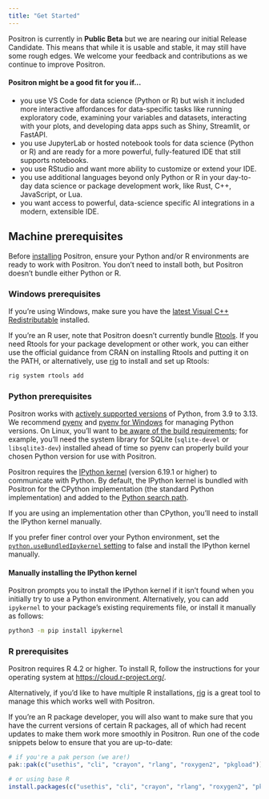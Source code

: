 ```yaml
---
title: "Get Started"
---
```


::: {.callout-note}

Positron is currently in **Public Beta** but we are nearing our initial Release Candidate. This means that while it is usable and stable, it may still have some rough edges. We welcome your feedback and contributions as we continue to improve Positron.

:::

#### Positron might be a good fit for you if...

-   you use VS Code for data science (Python or R) but wish it included more interactive affordances for data-specific tasks like running exploratory code, examining your variables and datasets, interacting with your plots, and developing data apps such as Shiny, Streamlit, or FastAPI.
-   you use JupyterLab or hosted notebook tools for data science (Python or R) and are ready for a more powerful, fully-featured IDE that still supports notebooks.
-   you use RStudio and want more ability to customize or extend your IDE.
-   you use additional languages beyond only Python or R in your day-to-day data science or package development work, like Rust, C++, JavaScript, or Lua.
-   you want access to powerful, data-science specific AI integrations in a modern, extensible IDE.

## Machine prerequisites

Before [installing](download.qmd) Positron, ensure your Python and/or R environments are ready to work with Positron. You don't need to install both, but Positron doesn't bundle either Python or R.

### Windows prerequisites

If you're using Windows, make sure you have the [latest Visual C++ Redistributable](https://learn.microsoft.com/en-us/cpp/windows/latest-supported-vc-redist?view=msvc-170#latest-microsoft-visual-c-redistributable-version) installed.

If you're an R user, note that Positron doesn't currently bundle [Rtools](https://cran.r-project.org/bin/windows/Rtools/). If you need Rtools for your package development or other work, you can either use the official guidance from CRAN on installing Rtools and putting it on the PATH, or alternatively, use [rig](https://github.com/r-lib/rig) to install and set up Rtools:

```bash
rig system rtools add
```

### Python prerequisites

Positron works with [actively supported versions](https://devguide.python.org/versions/#versions) of Python, from 3.9 to 3.13. We recommend [pyenv](https://github.com/pyenv/pyenv) and [pyenv for Windows](https://github.com/pyenv-win/pyenv-win) for managing Python versions. On Linux, you'll want to [be aware of the build requirements](https://github.com/pyenv/pyenv/wiki/common-build-problems); for example, you'll need the system library for SQLite (`sqlite-devel` or `libsqlite3-dev`) installed ahead of time so pyenv can properly build your chosen Python version for use with Positron.

Positron requires the [IPython kernel](https://pypi.org/project/ipykernel/) (version 6.19.1 or higher) to communicate with Python. By default, the IPython kernel is bundled with Positron for the CPython implementation (the standard Python implementation) and added to the [Python search path](https://docs.python.org/3/library/sys_path_init.html).

If you are using an implementation other than CPython, you'll need to install the IPython kernel manually. 

If you prefer finer control over your Python environment, set the [`python.useBundledIpykernel` setting](positron://settings/python.useBundledIpykernel) to false and install the IPython kernel manually.


#### Manually installing the IPython kernel

Positron prompts you to install the IPython kernel if it isn't found when you initially try to use a Python environment. Alternatively, you can add `ipykernel` to your package's existing requirements file, or install it manually as follows:

``` bash
python3 -m pip install ipykernel
```

### R prerequisites

Positron requires R 4.2 or higher. To install R, follow the instructions for your operating system at <https://cloud.r-project.org/>.

Alternatively, if you'd like to have multiple R installations, [rig](https://github.com/r-lib/rig) is a great tool to manage this which works well with Positron.

If you're an R package developer, you will also want to make sure that you have the current versions of certain R packages, all of which had recent updates to make them work more smoothly in Positron. Run one of the code snippets below to ensure that you are up-to-date:

``` r
# if you're a pak person (we are!)
pak::pak(c("usethis", "cli", "crayon", "rlang", "roxygen2", "pkgload"))

# or using base R
install.packages(c("usethis", "cli", "crayon", "rlang", "roxygen2", "pkgload"))
```
